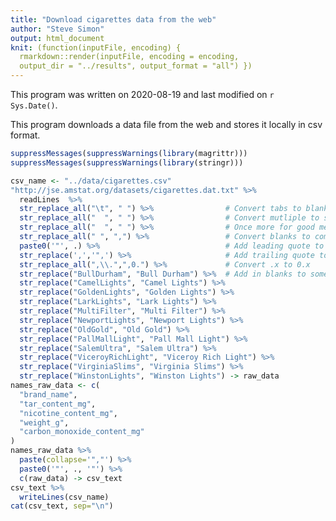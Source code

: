 ```yaml
---
title: "Download cigarettes data from the web"
author: "Steve Simon"
output: html_document
knit: (function(inputFile, encoding) {
  rmarkdown::render(inputFile, encoding = encoding,
  output_dir = "../results", output_format = "all") })  
---
```


This program was written on 2020-08-19 and last modified on `r Sys.Date()`.

This program downloads a data file from the web and stores it locally in csv format.

```r
suppressMessages(suppressWarnings(library(magrittr)))
suppressMessages(suppressWarnings(library(stringr)))
```

```r
csv_name <- "../data/cigarettes.csv"
"http://jse.amstat.org/datasets/cigarettes.dat.txt" %>%
  readLines  %>%
  str_replace_all("\t", " ") %>%                # Convert tabs to blanks
  str_replace_all("  ", " ") %>%                # Convert mutliple to single blanks
  str_replace_all("  ", " ") %>%                # Once more for good measure
  str_replace_all(" ", ",") %>%                 # Convert blanks to commas
  paste0('"', .) %>%                            # Add leading quote to name
  str_replace(',','",') %>%                     # Add trailing quote to name
  str_replace_all(",\\.",",0.") %>%             # Convert .x to 0.x
  str_replace("BullDurham", "Bull Durham") %>%  # Add in blanks to some names
  str_replace("CamelLights", "Camel Lights") %>%
  str_replace("GoldenLights", "Golden Lights") %>%
  str_replace("LarkLights", "Lark Lights") %>%
  str_replace("MultiFilter", "Multi Filter") %>%
  str_replace("NewportLights", "Newport Lights") %>%
  str_replace("OldGold", "Old Gold") %>%
  str_replace("PallMallLight", "Pall Mall Light") %>%
  str_replace("SalemUltra", "Salem Ultra") %>%
  str_replace("ViceroyRichLight", "Viceroy Rich Light") %>%
  str_replace("VirginiaSlims", "Virginia Slims") %>%
  str_replace("WinstonLights", "Winston Lights") -> raw_data
names_raw_data <- c(
  "brand_name",
  "tar_content_mg", 
  "nicotine_content_mg",
  "weight_g",
  "carbon_monoxide_content_mg"
)
names_raw_data %>%
  paste(collapse='","') %>%
  paste0('"', ., '"') %>%
  c(raw_data) -> csv_text
csv_text %>%
  writeLines(csv_name)
cat(csv_text, sep="\n")
```
